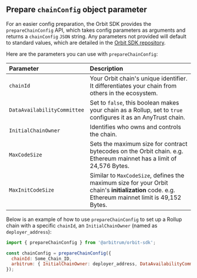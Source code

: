 ## Prepare `chainConfig` object parameter

For an easier config preparation, the Orbit SDK provides the `prepareChainConfig` API, which takes config parameters as arguments and returns a `chainConfig` `JSON` string. Any parameters not provided will default to standard values, which are detailed in the [Orbit SDK repository](https://github.com/OffchainLabs/arbitrum-orbit-sdk/blob/1f251f76a55bc1081f50938b0aa9f7965660ebf7/src/prepareChainConfig.ts#L3-L31).

Here are the parameters you can use with `prepareChainConfig`:

| Parameter                   | Description                                                                                                                                     |
| :-------------------------- | :---------------------------------------------------------------------------------------------------------------------------------------------- |
| `chainId`                   | Your Orbit chain's unique identifier. It differentiates your chain from others in the ecosystem.                                                |
| `DataAvailabilityCommittee` | Set to `false`, this boolean makes your chain as a Rollup, set to `true` configures it as an AnyTrust chain.                                    |
| `InitialChainOwner`         | Identifies who owns and controls the chain.                                                                                                     |
| `MaxCodeSize  `             | Sets the maximum size for contract bytecodes on the Orbit chain. e.g. Ethereum mainnet has a limit of 24,576 Bytes.                             |
| `MaxInitCodeSize`           | Similar to `MaxCodeSize`, defines the maximum size for your Orbit chain's **initialization** code. e.g. Ethereum mainnet limit is 49,152 Bytes. |

Below is an example of how to use `prepareChainConfig` to set up a Rollup chain with a specific `chainId`, an `InitialChainOwner` (named as `deployer_address`):

```js
import { prepareChainConfig } from '@arbitrum/orbit-sdk';

const chainConfig = prepareChainConfig({
  chainId: Some_Chain_ID,
  arbitrum: { InitialChainOwner: deployer_address, DataAvailabilityCommittee: false },
});
```
